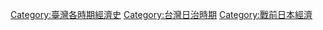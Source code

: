 [[Category:臺灣各時期經濟史|Category:臺灣各時期經濟史]]
[[Category:台灣日治時期|Category:台灣日治時期]]
[[Category:戰前日本經濟|Category:戰前日本經濟]]